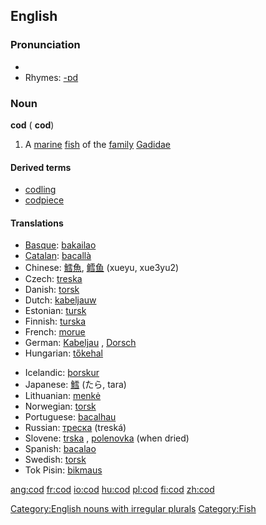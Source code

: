 {{see|COD}}
==English==

===Pronunciation===
*{{audio|en-us-cod.ogg|Audio (US)}}
*Rhymes: [[Rhymes:English:-ɒd|-ɒd]]

===Noun===
'''cod''' ({{plural}} '''cod''')

#A [[marine]] [[fish]] of the [[family]] [[Gadidae]]

====Derived terms====
*[[codling]]
*[[codpiece]]

====Translations====
{{top}}
*[[Basque]]: [[bakailao]]
*[[Catalan]]: [[bacallà]] {{m}}
*Chinese: [[鱈]][[魚]], [[鳕]][[鱼]] (xueyu, xue3yu2)
*Czech:  [[treska]] {{f}}
*Danish: [[torsk]] {{m}}
*Dutch: [[kabeljauw]] {{m}}
*Estonian: [[tursk]]
*Finnish: [[turska]] {{m}}
*French: [[morue]] {{m}}
*German: [[Kabeljau]] {{m}}, [[Dorsch]] {{m}}
*Hungarian: [[tőkehal]]
{{mid}}
*Icelandic: [[þorskur]] {{m}}
*Japanese: [[鱈]] (たら, tara)
*Lithuanian: [[menkė]] {{f}}
*Norwegian: [[torsk]] {{m}}
*Portuguese: [[bacalhau]] {{g|Portuguese}}
*Russian: [[треска]] {{f}} (treská)
*Slovene: [[trska]] {{f}}, [[polenovka]] {{f}} (when dried)
*Spanish: [[bacalao]] {{m}}
*Swedish: [[torsk]] {{m}}
*Tok Pisin: [[bikmaus]]
{{bottom}}

[[Category:English nouns with irregular plurals]]
[[Category:Fish]]

[[ang:cod]]
[[fr:cod]]
[[io:cod]]
[[hu:cod]]
[[pl:cod]]
[[fi:cod]]
[[zh:cod]]